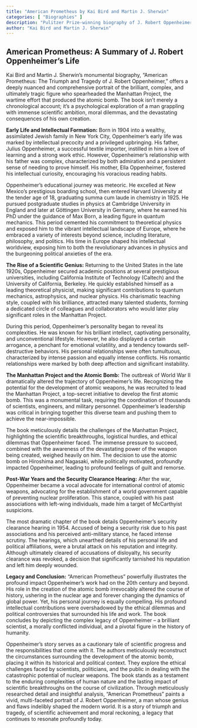 ```yaml
---
title: "American Prometheus by Kai Bird and Martin J. Sherwin"
categories: [ "Biographies" ]
description: "Pulitzer Prize-winning biography of J. Robert Oppenheimer, father of the atomic bomb"
author: "Kai Bird and Martin J. Sherwin"
---
```

## American Prometheus: A Summary of J. Robert Oppenheimer's Life

Kai Bird and Martin J. Sherwin's monumental biography, "American Prometheus: The Triumph and Tragedy of J. Robert Oppenheimer," offers a deeply nuanced and comprehensive portrait of the brilliant, complex, and ultimately tragic figure who spearheaded the Manhattan Project, the wartime effort that produced the atomic bomb.  The book isn't merely a chronological account; it's a psychological exploration of a man grappling with immense scientific ambition, moral dilemmas, and the devastating consequences of his own creation.

**Early Life and Intellectual Formation:** Born in 1904 into a wealthy, assimilated Jewish family in New York City, Oppenheimer's early life was marked by intellectual precocity and a privileged upbringing. His father, Julius Oppenheimer, a successful textile importer, instilled in him a love of learning and a strong work ethic.  However, Oppenheimer's relationship with his father was complex, characterized by both admiration and a persistent sense of needing to prove himself.  His mother, Ella Oppenheimer, fostered his intellectual curiosity, encouraging his voracious reading habits.

Oppenheimer's educational journey was meteoric. He excelled at New Mexico's prestigious boarding school, then entered Harvard University at the tender age of 18, graduating summa cum laude in chemistry in 1925.  He pursued postgraduate studies in physics at Cambridge University in England and later at Göttingen University in Germany, where he earned his PhD under the guidance of Max Born, a leading figure in quantum mechanics. This period cemented his commitment to theoretical physics and exposed him to the vibrant intellectual landscape of Europe, where he embraced a variety of interests beyond science, including literature, philosophy, and politics.  His time in Europe shaped his intellectual worldview, exposing him to both the revolutionary advances in physics and the burgeoning political anxieties of the era.

**The Rise of a Scientific Genius:**  Returning to the United States in the late 1920s, Oppenheimer secured academic positions at several prestigious universities, including California Institute of Technology (Caltech) and the University of California, Berkeley.  He quickly established himself as a leading theoretical physicist, making significant contributions to quantum mechanics, astrophysics, and nuclear physics.  His charismatic teaching style, coupled with his brilliance, attracted many talented students, forming a dedicated circle of colleagues and collaborators who would later play significant roles in the Manhattan Project.

During this period, Oppenheimer's personality began to reveal its complexities. He was known for his brilliant intellect, captivating personality, and unconventional lifestyle.  However, he also displayed a certain arrogance, a penchant for emotional volatility, and a tendency towards self-destructive behaviors. His personal relationships were often tumultuous, characterized by intense passion and equally intense conflicts.  His romantic relationships were marked by both deep affection and significant instability.

**The Manhattan Project and the Atomic Bomb:** The outbreak of World War II dramatically altered the trajectory of Oppenheimer's life.  Recognizing the potential for the development of atomic weapons, he was recruited to lead the Manhattan Project, a top-secret initiative to develop the first atomic bomb.  This was a monumental task, requiring the coordination of thousands of scientists, engineers, and military personnel.  Oppenheimer’s leadership was critical in bringing together this diverse team and pushing them to achieve the near-impossible.

The book meticulously details the challenges of the Manhattan Project, highlighting the scientific breakthroughs, logistical hurdles, and ethical dilemmas that Oppenheimer faced.  The immense pressure to succeed, combined with the awareness of the devastating power of the weapon being created, weighed heavily on him.  The decision to use the atomic bomb on Hiroshima and Nagasaki, while politically motivated, profoundly impacted Oppenheimer, leading to profound feelings of guilt and remorse.

**Post-War Years and the Security Clearance Hearing:** After the war, Oppenheimer became a vocal advocate for international control of atomic weapons, advocating for the establishment of a world government capable of preventing nuclear proliferation.  This stance, coupled with his past associations with left-wing individuals, made him a target of McCarthyist suspicions.

The most dramatic chapter of the book details Oppenheimer's security clearance hearing in 1954.  Accused of being a security risk due to his past associations and his perceived anti-military stance, he faced intense scrutiny.  The hearings, which unearthed details of his personal life and political affiliations, were a brutal attack on his reputation and integrity.  Although ultimately cleared of accusations of disloyalty, his security clearance was revoked, a decision that significantly tarnished his reputation and left him deeply wounded.

**Legacy and Conclusion:**  "American Prometheus" powerfully illustrates the profound impact Oppenheimer's work had on the 20th century and beyond.  His role in the creation of the atomic bomb irrevocably altered the course of history, ushering in the nuclear age and forever changing the dynamics of global power.  Yet, his personal journey is equally compelling.  His profound intellectual contributions were overshadowed by the ethical dilemmas and political controversies that surrounded his life and work.  The book concludes by depicting the complex legacy of Oppenheimer – a brilliant scientist, a morally conflicted individual, and a pivotal figure in the history of humanity.

Oppenheimer's story serves as a cautionary tale of scientific progress and the responsibilities that come with it.  The authors meticulously reconstruct the circumstances surrounding the development of the atomic bomb, placing it within its historical and political context.  They explore the ethical challenges faced by scientists, politicians, and the public in dealing with the catastrophic potential of nuclear weapons.  The book stands as a testament to the enduring complexities of human nature and the lasting impact of scientific breakthroughs on the course of civilization.  Through meticulously researched detail and insightful analysis, "American Prometheus" paints a vivid, multi-faceted portrait of J. Robert Oppenheimer, a man whose genius and flaws indelibly shaped the modern world.  It is a story of triumph and tragedy, of scientific achievement and moral reckoning, a legacy that continues to resonate profoundly today.

